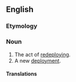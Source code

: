 ==English==

===Etymology===
{{prefix|en|re|deployment}}

===Noun===
{{en-noun|~}}

# The act of [[redeploy]]ing.
# A new [[deployment]].

====Translations====
{{trans-top}}
{{trans-mid}}
{{trans-bottom}}